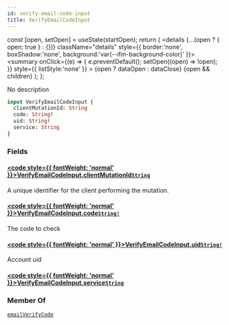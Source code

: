 ```yaml
---
id: verify-email-code-input
title: VerifyEmailCodeInput
---
```









  const [open, setOpen] = useState(startOpen);
  return (
    <details {...(open ? { open: true } : {})} className="details" style={{ border:'none', boxShadow:'none', background:'var(--ifm-background-color)' }}>
      <summary
        onClick={(e) => {
          e.preventDefault();
          setOpen((open) => !open);
        }}
        style={{ listStyle:'none' }}
      >
      {open ? dataOpen : dataClose}
      </summary>
      {open && children}
    </details>
  );
};








No description


```graphql
input VerifyEmailCodeInput {
  clientMutationId: String
  code: String!
  uid: String!
  service: String
}
```




### Fields

#### [<code style={{ fontWeight: 'normal' }}>VerifyEmailCodeInput.<b>clientMutationId</b></code>](#)<Bullet />[`String`](/gql-api/types/scalars/string.mdx) <Badge class="badge badge--secondary" text="scalar"/> 
A unique identifier for the client performing the mutation.


#### [<code style={{ fontWeight: 'normal' }}>VerifyEmailCodeInput.<b>code</b></code>](#)<Bullet />[`String!`](/gql-api/types/scalars/string.mdx) <Badge class="badge badge--secondary" text="non-null"/> <Badge class="badge badge--secondary" text="scalar"/> 
The code to check


#### [<code style={{ fontWeight: 'normal' }}>VerifyEmailCodeInput.<b>uid</b></code>](#)<Bullet />[`String!`](/gql-api/types/scalars/string.mdx) <Badge class="badge badge--secondary" text="non-null"/> <Badge class="badge badge--secondary" text="scalar"/> 
Account uid


#### [<code style={{ fontWeight: 'normal' }}>VerifyEmailCodeInput.<b>service</b></code>](#)<Bullet />[`String`](/gql-api/types/scalars/string.mdx) <Badge class="badge badge--secondary" text="scalar"/> 







### Member Of

[`emailVerifyCode`](/gql-api/api/mutations/email-verify-code.mdx)  <Badge class="badge badge--secondary" text="mutation"/>

